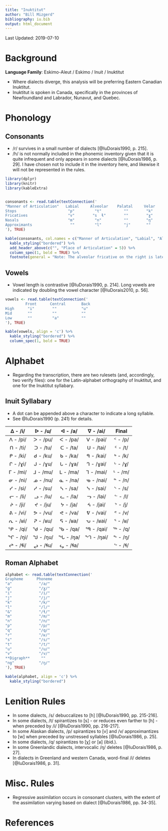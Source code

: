 ```yaml
---
title: "Inuktitut"
author: "Bill Mizgerd"
bibliography: iu.bib
output: html_document
---
```


Last Updated: 2019-07-10

# Background

**Language Family**: Eskimo-Aleut / Eskimo / Inuit / Inuktitut

* Where dialects diverge, this analysis will be preferring Eastern Canadian Inuktitut.
* Inuktitut is spoken in Canada, specifically in the provinces of Newfoundland and Labrador, Nunavut, and Quebec.

# Phonology

## Consonants

* /r/ survives in a small number of dialects [@IuDorais1990, p. 215].
* /h/ is not normally included in the phonemic inventory given that it is quite infrequent and only appears in some dialects [@IuDorais1986, p. 29]. I have chosen not to include it in the inventory here, and likewise it will not be represented in the rules.

```r

library(dplyr)
library(knitr)
library(kableExtra)


consonants <- read.table(textConnection('
"Manner of Articulation"   Labial     Alveolar    Palatal     Velar     Uvular
Stops                       "p"         "t"          ""        "k"       "q"
Fricatives                  "v"        "s  ɬ"        ""        "ɣ"       "ʁ"
Nasals                      "m"         "n"          ""        "ŋ"       ""
Approximants                 ""         "l"          "j"       ""        ""
'), TRUE)

kable(consonants, col.names = c("Manner of Articulation", "Labial", "Alveolar", "Palatal", "Velar", "Uvular"), align = 'c') %>%
  kable_styling("bordered") %>%
  add_header_above(c("", "Place of Articulation" = 5)) %>%
  column_spec(1, bold = TRUE) %>%
  footnote(general = "Note: The alveolar fricative on the right is lateral.", general_title = "")
```

## Vowels

* Vowel length is contrastive [@IuDorais1990, p. 214]. Long vowels are indicated by doubling the vowel character [@IuDorais2010, p. 56].

```r

vowels <- read.table(textConnection('
         Front      Central       Back
High      "i"        ""           "u"
Mid       ""         ""           ""
Low       ""         "a"          ""
'), TRUE)

kable(vowels, align = 'c') %>%
  kable_styling("bordered") %>%
  column_spec(1, bold = TRUE)
```   

# Alphabet

* Regarding the transcription, there are two rulesets (and, accordingly, two verify files): one for the Latin-alphabet orthography of Inuktitut, and one for the Inuktitut syllabary.

## Inuit Syllabary

* A dot can be appended above a character to indicate a long syllable.
* See @IuDorais1990 (p. 241) for details.

| ᐃ - /i/  | ᐅ - /u/  | ᐊ - /a/  | ᐁ - /ai/  |  Final   |
|:--------:|:--------:|:--------:|:---------:|:--------:|
| ᐱ	- /pi/ | ᐳ - /pu/ | ᐸ - /pa/ | ᐯ - /pai/ | ᑉ - /p/ |
| ᑎ - /ti/ | ᑐ - /tu/ | ᑕ - /ta/ | ᑌ - /tai/ | ᑦ - /t/ |
| ᑭ - /ki/ | ᑯ - /ku/ | ᑲ - /ka/ | ᑫ - /kai/ | ᒃ - /k/ |
| ᒋ - /ɣi/ | ᒍ - /ɣu/ | ᒐ - /ɣa/ | ᒉ - /ɣai/ | ᒡ - /ɣ/ |
| ᒥ - /mi/ | ᒧ - /mu/ | ᒪ - /ma/ | ᒣ - /mai/ | ᒻ - /m/ |
| ᓂ - /ni/ | ᓄ - /nu/ | ᓇ - /na/ | ᓀ - /nai/ | ᓐ - /n/ |
| ᓯ - /si/ | ᓱ - /su/ | ᓴ - /sa/ | ᓭ - /sai/ | ᔅ - /s/ |
| ᓕ - /li/ | ᓗ - /lu/ | ᓚ - /la/ | ᓓ - /lai/ | ᓪ - /l/ |
| ᔨ - /ji/ | ᔪ - /ju/ | ᔭ - /ja/ | ᔦ - /jai/ | ᔾ - /j/ |
| ᕕ - /vi/ | ᕗ - /vu/ | ᕙ - /va/ | ᕓ - /vai/ | ᕝ - /v/ |
| ᕆ - /ʁi/ | ᕈ - /ʁu/ | ᕋ - /ʁa/ | ᕃ - /ʁai/ | ᕐ - /ʁ/ |
| ᕿ - /qi/ | ᖁ - /qu/ | ᖃ - /qa/ | ᙯ - /qai/ | ᖅ - /q/ |
| ᖏ - /ŋi/ | ᖑ - /ŋu/ | ᖓ - /ŋa/ | ᙰ - /ŋai/| ᖕ - /ŋ/ |
| ᖠ - /ɬi/ | ᖢ - /ɬu/ | ᖤ - /ɬa/ |            | ᖦ - /ɬ/ |

## Roman Alphabet

```r

alphabet <- read.table(textConnection('
Grapheme      Phoneme       
"a"            "/a/"         
"g"            "/ɣ/"          
"i"            "/i/"         
"j"            "/j/"         
"k"            "/k/"         
"l"            "/l/"         
"&"            "/ɬ/"         
"m"            "/m/"         
"n"            "/n/"       
"p"            "/p/"       
"q"            "/q/"      
"r"            "/ʁ/"      
"s"            "/s/"      
"t"            "/t/"     
"u"            "/u/"      
"v"            "/v/"       
**Digraph**     ""          
"ng"           "/ŋ/"       
'), TRUE)

kable(alphabet, align = 'c') %>%
  kable_styling("bordered")
```

# Lenition Rules

* In some dialects, /s/ debuccalizes to [h] [@IuDorais1990, pp. 215-216].
* In some dialects, /t/ spirantizes to [s] - or reduces even farther to [h] - when preceded by /i/ [@IuDorais1990, pp. 216-217].
* In some Alaskan dialects, /p/ spirantizes to [v] and /v/ approximantizes to [w] when preceded by unstressed syllables [@IuDorais1986, p. 25].
* In some dialects, /q/ spirantizes to [χ] or [ʁ] (ibid.).
* In some Greenlandic dialects, intervocalic /ŋ/ deletes [@IuDorais1986, p. 27].
* In dialects in Greenland and western Canada, word-final /i/ deletes [@IuDorais1986, p. 31].

# Misc. Rules

* Regressive assimilation occurs in consonant clusters, with the extent of the assimilation varying based on dialect [@IuDorais1986, pp. 34-35].

# References
